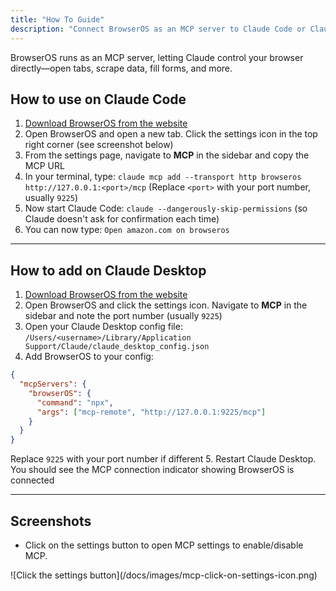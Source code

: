 ```yaml
---
title: "How To Guide"
description: "Connect BrowserOS as an MCP server to Claude Code or Claude Desktop"
---
```


BrowserOS runs as an MCP server, letting Claude control your browser directly—open tabs, scrape data, fill forms, and more.

## How to use on Claude Code

1. [Download BrowserOS from the website](https://files.browseros.com/download)
2. Open BrowserOS and open a new tab. Click the settings icon in the top right corner (see screenshot below)
3. From the settings page, navigate to **MCP** in the sidebar and copy the MCP URL
4. In your terminal, type: `claude mcp add --transport http browseros http://127.0.0.1:<port>/mcp` (Replace `<port>` with your port number, usually `9225`)
5. Now start Claude Code: `claude --dangerously-skip-permissions` (so Claude doesn't ask for confirmation each time)
6. You can now type: `Open amazon.com on browseros`

---

## How to add on Claude Desktop

1. [Download BrowserOS from the website](https://files.browseros.com/download)
2. Open BrowserOS and click the settings icon. Navigate to **MCP** in the sidebar and note the port number (usually `9225`)
3. Open your Claude Desktop config file: `/Users/<username>/Library/Application Support/Claude/claude_desktop_config.json`
4. Add BrowserOS to your config:
```json
{
  "mcpServers": {
    "browserOS": {
      "command": "npx",
      "args": ["mcp-remote", "http://127.0.0.1:9225/mcp"]
    }
  }
}
```
Replace `9225` with your port number if different
5. Restart Claude Desktop. You should see the MCP connection indicator showing BrowserOS is connected

---

## Screenshots

- Click on the settings button to open MCP settings to enable/disable MCP.
<div style={{width: '25%'}}>
![Click the settings button](/docs/images/mcp-click-on-settings-icon.png)
</div>
